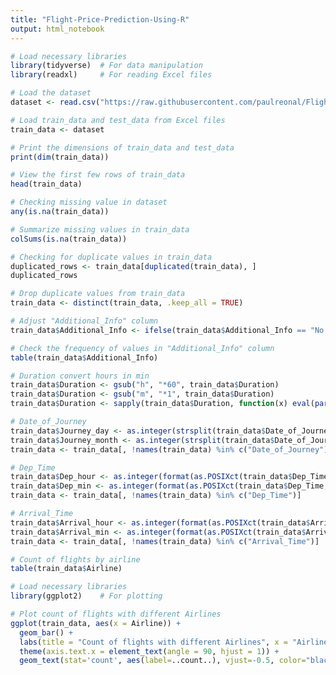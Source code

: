 ```yaml
---
title: "Flight-Price-Prediction-Using-R"
output: html_notebook
---
```


```r
# Load necessary libraries
library(tidyverse)  # For data manipulation
library(readxl)     # For reading Excel files

# Load the dataset
dataset <- read.csv("https://raw.githubusercontent.com/paulreonal/Flight-Price-Prediction-Using-R/main/Data_Train.csv")

# Load train_data and test_data from Excel files
train_data <- dataset

# Print the dimensions of train_data and test_data
print(dim(train_data))

# View the first few rows of train_data
head(train_data)

# Checking missing value in dataset
any(is.na(train_data))

# Summarize missing values in train_data
colSums(is.na(train_data))

# Checking for duplicate values in train_data
duplicated_rows <- train_data[duplicated(train_data), ]
duplicated_rows

# Drop duplicate values from train_data
train_data <- distinct(train_data, .keep_all = TRUE)

# Adjust "Additional_Info" column
train_data$Additional_Info <- ifelse(train_data$Additional_Info == "No Info", "No info", train_data$Additional_Info)

# Check the frequency of values in "Additional_Info" column
table(train_data$Additional_Info)

```
```r
# Duration convert hours in min
train_data$Duration <- gsub("h", "*60", train_data$Duration)
train_data$Duration <- gsub("m", "*1", train_data$Duration)
train_data$Duration <- sapply(train_data$Duration, function(x) eval(parse(text = x)))

# Date_of_Journey
train_data$Journey_day <- as.integer(strsplit(train_data$Date_of_Journey, "/")[[1]][1])
train_data$Journey_month <- as.integer(strsplit(train_data$Date_of_Journey, "/")[[1]][2])
train_data <- train_data[, !names(train_data) %in% c("Date_of_Journey")]

# Dep_Time
train_data$Dep_hour <- as.integer(format(as.POSIXct(train_data$Dep_Time, format="%H:%M"), "%H"))
train_data$Dep_min <- as.integer(format(as.POSIXct(train_data$Dep_Time, format="%H:%M"), "%M"))
train_data <- train_data[, !names(train_data) %in% c("Dep_Time")]

# Arrival_Time
train_data$Arrival_hour <- as.integer(format(as.POSIXct(train_data$Arrival_Time, format="%H:%M"), "%H"))
train_data$Arrival_min <- as.integer(format(as.POSIXct(train_data$Arrival_Time, format="%H:%M"), "%M"))
train_data <- train_data[, !names(train_data) %in% c("Arrival_Time")]

# Count of flights by airline
table(train_data$Airline)
```
```r
# Load necessary libraries
library(ggplot2)    # For plotting

# Plot count of flights with different Airlines
ggplot(train_data, aes(x = Airline)) +
  geom_bar() +
  labs(title = "Count of flights with different Airlines", x = "Airline", y = "Count of flights") +
  theme(axis.text.x = element_text(angle = 90, hjust = 1)) +
  geom_text(stat='count', aes(label=..count..), vjust=-0.5, color="black")

```